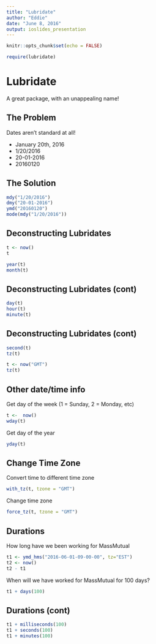 ```yaml
---
title: "Lubridate"
author: "Eddie"
date: "June 8, 2016"
output: ioslides_presentation
---
```


```r
knitr::opts_chunk$set(echo = FALSE)

require(lubridate)

```

# Lubridate

A great package, with an unappealing name!

## The Problem

Dates aren't standard at all!

- January 20th, 2016
- 1/20/2016
- 20-01-2016
- 20160120

## The Solution

```r
mdy("1/20/2016")
dmy("20-01-2016")
ymd("20160120")
mode(mdy("1/20/2016"))
```

## Deconstructing Lubridates

```r
t <- now()
t

year(t)
month(t)
```

## Deconstructing Lubridates (cont)

```r
day(t)
hour(t)
minute(t)
```

## Deconstructing Lubridates (cont)

```r
second(t)
tz(t)

t <- now("GMT")
tz(t)
```

## Other date/time info

Get day of the week (1 = Sunday, 2 = Monday, etc)
```r
t <-  now()
wday(t)
```

Get day of the year
```r
yday(t)
```

## Change Time Zone

Convert time to different time zone
```r
with_tz(t, tzone = "GMT")
```

Change time zone
```r
force_tz(t, tzone = "GMT")
```

## Durations

How long have we been working for MassMutual
```r
t1 <- ymd_hms("2016-06-01-09-00-00", tz="EST")
t2 <- now()
t2 - t1
```

When will we have worked for MassMutual for 100 days?
```r
t1 + days(100)
```

## Durations (cont)

```r
t1 + milliseconds(100)
t1 + seconds(100)
t1 + minutes(100)
```
